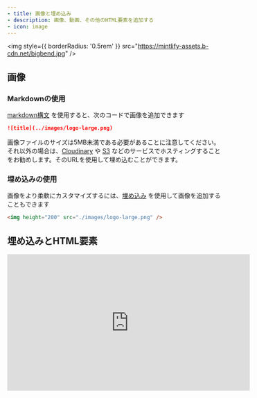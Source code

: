 ```yaml
---
- title: 画像と埋め込み
- description: 画像、動画、その他のHTML要素を追加する
- icon: image
---
```


<img style={{ borderRadius: '0.5rem' }} src="https://mintlify-assets.b-cdn.net/bigbend.jpg" />

## 画像

### Markdownの使用

[markdown構文](https://www.markdownguide.org/basic-syntax/#images) を使用すると、次のコードで画像を追加できます

```md
![title](../images/logo-large.png)
```

画像ファイルのサイズは5MB未満である必要があることに注意してください。それ以外の場合は、[Cloudinary](https://cloudinary.com/) や [S3](https://aws.amazon.com/s3/) などのサービスでホスティングすることをお勧めします。そのURLを使用して埋め込むことができます。

### 埋め込みの使用

画像をより柔軟にカスタマイズするには、[埋め込み](/writing-content/embed) を使用して画像を追加することもできます

```html
<img height="200" src="./images/logo-large.png" />
```

## 埋め込みとHTML要素

<iframe width="560" height="315" src="https://www.youtube.com/embed/4KzFe50RQkQ" title="YouTubeビデオプレーヤー" frameBorder="0" allow="accelerometer; autoplay; clipboard-write; encrypted-media; gyroscope; picture-in-picture" allowFullScreen style={{ width: '100%', borderRadius: '0.5rem' }} />

<br />

<Tip>
  Mintlifyは [MarkdownでのHTMLタグ](https://www.markdownguide.org/basic-syntax/#html) をサポートしています。これはMarkdown構文よりもHTMLタグを好む場合に役立ち、無限の柔軟性を持つドキュメントを作成できます。
</Tip>

### iFrame

ドキュメント内に別のHTMLページを読み込みます。主にビデオの埋め込みに使用されます。

```html
<iframe src="https://www.youtube.com/embed/4KzFe50RQkQ"> </iframe>
```
